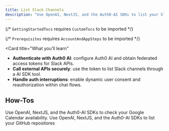 ```yaml
---
title: List Slack Channels
description: "Use OpenAI, NextJS, and the Auth0-AI SDKs to list your Slack channels"
---
```



{/* `GettingStartedTocs` requires `CustomTocs` to be imported */}

{/* `Prerequisites` requires `AccountAndAppSteps` to be imported */}


<Card
  title="What you’ll learn"
>
  - **Authenticate with Auth0 AI**: configure Auth0 AI and obtain federated access tokens for Slack APIs.
  - **Call external APIs securely**: use the token to list Slack channels through a AI SDK tool.
  - **Handle auth interruptions**: enable dynamic user consent and reauthorization within chat flows.
</Card>

<Prerequisites />

<Tabs>
  <Tab
    title="Next.js"
    icon="/img/nextjs-light.svg"
  >
    <AIContainer>
      <DownloadManual
        repository={"auth0-lab/auth0-ai-js"}
        folderPath={"examples/calling-apis/chatbot/app/(ai-sdk)"}
        />
      <UsingAI />
    </AIContainer>
    <AISDKSample />
  </Tab>
</Tabs>

<AccountLinking connectionLabel="Slack" />

## How-Tos

<Columns cols={2}>
  <Card
    title="Check Google Calendar Availability"
    horizontal
    href="/calling-apis/vercel-ai/how-tos/check-google-calendar-availability"
  >
    Use OpenAI, NextJS, and the Auth0-AI SDKs to check your Google Calendar availability.
  </Card>
  <Card
    title="List GitHub Repositories"
    horizontal
    href="/calling-apis/vercel-ai/how-tos/list-github-repositories"
  >
    Use OpenAI, NextJS, and the Auth0-AI SDKs to list your GitHub repositores
  </Card>
</Columns>

<Panel>
  <GettingStartedTocs
    sections={[
      {
        title: "SDKs",
        links: [
          { label: "NextJS-Auth0", href: "https://github.com/auth0/nextjs-auth0" },
          { label: "Auth0-AI/AI-SDK", href: "https://github.com/auth0-lab/auth0-ai-js/tree/main/packages/ai-vercel" },
        ]
      },
      {
        title: "Learn More",
        links: [
          { label: "What is Token vault?", href: "https://auth0.com/docs/secure/tokens/token-vault" },
          { label: "What is a connection?", href: "https://auth0.com/docs/authenticate/identity-providers" }
        ]
      },
      {
        title: "Integrations",
        links: [
          { label: "Slack", href: "/integrations/slack", target: "_self" }
        ]
      }
    ]}
  />
</Panel>
